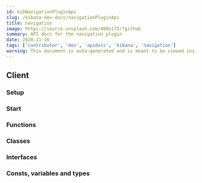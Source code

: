 ```yaml
---
id: kibNavigationPluginApi
slug: /kibana-dev-docs/navigationPluginApi
title: navigation
image: https://source.unsplash.com/400x175/?github
summary: API docs for the navigation plugin
date: 2020-11-16
tags: ['contributor', 'dev', 'apidocs', 'kibana', 'navigation']
warning: This document is auto-generated and is meant to be viewed inside our experimental, new docs system. Reach out in #docs-engineering for more info.
---
```



## Client

### Setup
<DocDefinitionList data={[navigationObj.client.setup]}/>

### Start
<DocDefinitionList data={[navigationObj.client.start]}/>

### Functions
<DocDefinitionList data={navigationObj.client.functions}/>

### Classes
<DocDefinitionList data={navigationObj.client.classes}/>

### Interfaces
<DocDefinitionList data={navigationObj.client.interfaces}/>

### Consts, variables and types
<DocDefinitionList data={navigationObj.client.misc}/>


